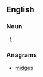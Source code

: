 ==English==

===Noun===
{{en-noun}}

# {{alternative form of|[[smidgen]]}}

===Anagrams===
* [[midges#English|midges]]